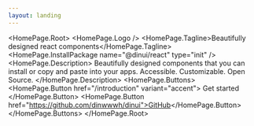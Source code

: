 ```yaml
---
layout: landing
---
```



<HomePage.Root>
  <HomePage.Logo />
  <HomePage.Tagline>Beautifully designed react components</HomePage.Tagline>
  <HomePage.InstallPackage name="@dinui/react" type="init" />
  <HomePage.Description>
    Beautifully designed components that you can install or copy and paste into your apps.
    Accessible. Customizable. Open Source.
  </HomePage.Description>
  <HomePage.Buttons>
    <HomePage.Button href="/introduction" variant="accent">
      Get started
    </HomePage.Button>
    <HomePage.Button href="https://github.com/dinwwwh/dinui">GitHub</HomePage.Button>
  </HomePage.Buttons>
</HomePage.Root>
